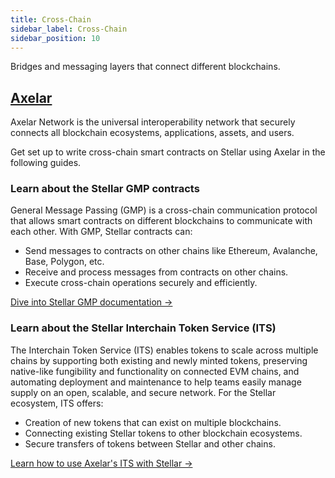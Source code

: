 ```yaml
---
title: Cross-Chain
sidebar_label: Cross-Chain
sidebar_position: 10
---
```


Bridges and messaging layers that connect different blockchains.

## [Axelar](https://www.axelar.network/)

Axelar Network is the universal interoperability network that securely connects all blockchain ecosystems, applications, assets, and users.

Get set up to write cross-chain smart contracts on Stellar using Axelar in the following guides.

### Learn about the Stellar GMP contracts

General Message Passing (GMP) is a cross-chain communication protocol that allows smart contracts on different blockchains to communicate with each other. With GMP, Stellar contracts can:

- Send messages to contracts on other chains like Ethereum, Avalanche, Base, Polygon, etc.
- Receive and process messages from contracts on other chains.
- Execute cross-chain operations securely and efficiently.

[Dive into Stellar GMP documentation →](https://docs.axelar.dev/dev/general-message-passing/stellar-gmp/intro/)

### Learn about the Stellar Interchain Token Service (ITS)

The Interchain Token Service (ITS) enables tokens to scale across multiple chains by supporting both existing and newly minted tokens, preserving native-like fungibility and functionality on connected EVM chains, and automating deployment and maintenance to help teams easily manage supply on an open, scalable, and secure network. For the Stellar ecosystem, ITS offers:

- Creation of new tokens that can exist on multiple blockchains.
- Connecting existing Stellar tokens to other blockchain ecosystems.
- Secure transfers of tokens between Stellar and other chains.

[Learn how to use Axelar's ITS with Stellar →](https://docs.axelar.dev/dev/send-tokens/stellar/intro/)

